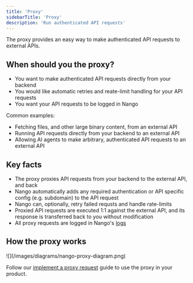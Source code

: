 ```yaml
---
title: 'Proxy'
sidebarTitle: 'Proxy'
description: 'Run authenticated API requests'
---
```


The proxy provides an easy way to make authenticated API requests to external APIs.

## When should you the proxy?

- You want to make authenticated API requests directly from your backend
- You would like automatic retries and reate-limit handling for your API requests
- You want your API requests to be logged in Nango

Common examples:
- Fetching files, and other large binary content, from an external API
- Running API requests directly from your backend to an external API
- Allowing AI agents to make arbitrary, authenticated API requests to an external API

## Key facts

- The proxy proxies API requests from your backend to the external API, and back
- Nango automatically adds any required authentication or API specific config (e.g. subdomain) to the API request
- Nango can, optionally, retry failed requsts and handle rate-limits
- Proxied API requests are executed 1:1 against the external API, and its response is transferred back to you without modification
- All proxy requests are logged in Nango's [logs](/guides/platform/logs)


## How the proxy works

<Frame caption="Overview of the proxy in Nango">
  ![](/images/diagrams/nango-proxy-diagram.png)
</Frame>

Follow our [implement a proxy request](/implementation-guides/requests-proxy/implement-requests-proxy) guide to use the proxy in your product.
